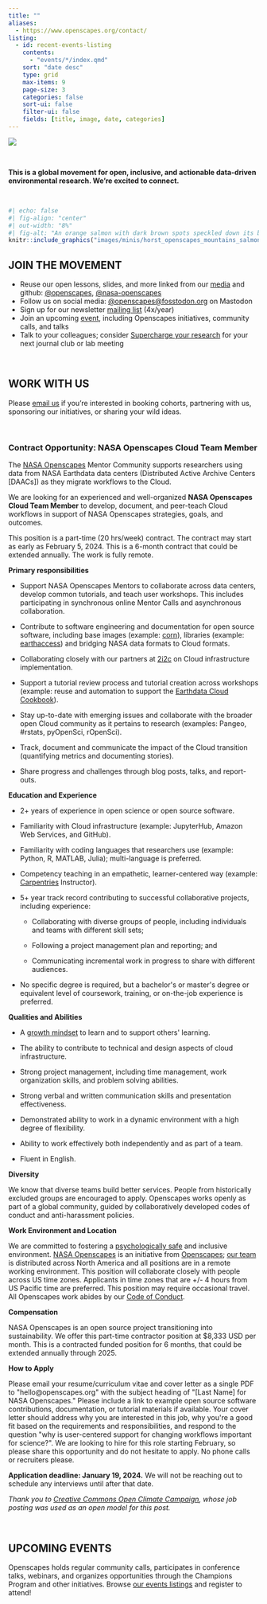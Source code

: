 ```yaml
---
title: ""
aliases: 
  - https://www.openscapes.org/contact/
listing:
  - id: recent-events-listing
    contents:
      - "events/*/index.qmd"
    sort: "date desc"
    type: grid
    max-items: 9
    page-size: 3
    categories: false
    sort-ui: false
    filter-ui: false
    fields: [title, image, date, categories] 
---
```


::: column-screen
![](images/banner_imgs/text_banners/connect_with_us_banner.png)

<br>

::: white-div
::: {.medium-body-text .center-text}
**This is a global movement for open, inclusive, and actionable data-driven environmental research. We're excited to connect.**
:::

<br>

```r
#| echo: false
#| fig-align: "center"
#| out-width: "8%"
#| fig-alt: "An orange salmon with dark brown spots speckled down its back."
knitr::include_graphics("images/minis/horst_openscapes_mountains_salmon.png")
```

## JOIN THE MOVEMENT

-   Reuse our open lessons, slides, and more linked from our [media](media.qmd) and github: [\@openscapes](https://github.com/openscapes), [\@nasa-openscapes](https://github.com/nasa-openscapes)
-   Follow us on social media: [\@openscapes\@fosstodon.org](https://fosstodon.org/@openscapes) on Mastodon
-   Sign up for our newsletter [mailing list](https://docs.google.com/forms/d/e/1FAIpQLSdgVXRp3V-w94GPWkR31RUfyBl37EphdQSlCOcnyeNlf8OLWw/viewform) (4x/year)
-   Join an upcoming [event](events.qmd), including Openscapes initiatives, community calls, and talks
-   Talk to your colleagues; consider [Supercharge your research](https://openscapes.github.io/supercharge-research/) for your next journal club or lab meeting

```{=html}
<!---TODO Move to Approach Guide
We tweet about Openscapes news and events, amplify Openscapes Champions, and sporadically retweet other awesome things going on around environmental open data science. Tag us in your tweets about your open data science wins and challenges and we'll retweet!
--->
```
<br>

## WORK WITH US

Please [email us](mailto:hello@openscapes.org) if you're interested in booking cohorts, partnering with us, sponsoring our initiatives, or sharing your wild ideas.

<br>

### Contract Opportunity: NASA Openscapes Cloud Team Member

The [NASA Openscapes](https://nasa-openscapes.github.io/) Mentor Community supports researchers using data from NASA Earthdata data centers (Distributed Active Archive Centers \[DAACs\]) as they migrate workflows to the Cloud. 

We are looking for an experienced and well-organized **NASA Openscapes Cloud Team Member** to develop, document, and peer-teach Cloud workflows in support of NASA Openscapes strategies, goals, and outcomes. 

This position is a part-time (20 hrs/week) contract. The contract may start as early as February 5, 2024. This is a 6-month contract that could be extended annually. The work is fully remote.

**Primary responsibilities**

-   Support NASA Openscapes Mentors to collaborate across data centers, develop common tutorials, and teach user workshops. This includes participating in synchronous online Mentor Calls and asynchronous collaboration.

-   Contribute to software engineering and documentation for open source software, including base images (example: [corn](https://github.com/nasa-openscapes/corn)), libraries (example: [earthaccess](https://earthaccess.readthedocs.io/en/latest/)) and bridging NASA data formats to Cloud formats.

-   Collaborating closely with our partners at [2i2c](https://2i2c.org/) on Cloud infrastructure implementation. 

-   Support a tutorial review process and tutorial creation across workshops (example: reuse and automation to support the [Earthdata Cloud Cookbook](https://nasa-openscapes.github.io/earthdata-cloud-cookbook/)).

-   Stay up-to-date with emerging issues and collaborate with the broader open Cloud community as it pertains to research (examples: Pangeo, #rstats, pyOpenSci, rOpenSci). 

-   Track, document and communicate the impact of the Cloud transition (quantifying metrics and documenting stories).

-   Share progress and challenges through blog posts, talks, and report-outs.

**Education and Experience**

-   2+ years of experience in open science or open source software.

-   Familiarity with Cloud infrastructure (example: JupyterHub, Amazon Web Services, and GitHub). 

-   Familiarity with coding languages that researchers use (example: Python, R, MATLAB, Julia); multi-language is preferred.

-   Competency teaching in an empathetic, learner-centered way (example: [Carpentries](https://carpentries.org/) Instructor).

-   5+ year track record contributing to successful collaborative projects, including experience:

    -   Collaborating with diverse groups of people, including individuals and teams with different skill sets;

    -   Following a project management plan and reporting; and

    -   Communicating incremental work in progress to share with different audiences.

-   No specific degree is required, but a bachelor\'s or master\'s degree or equivalent level of coursework, training, or on-the-job experience is preferred.

**Qualities and Abilities**

-   A [growth mindset](https://en.wikipedia.org/wiki/Mindset#Fixed_and_growth_mindset) to learn and to support others\' learning. 

-   The ability to contribute to technical and design aspects of cloud infrastructure.

-   Strong project management, including time management, work organization skills, and problem solving abilities.

-   Strong verbal and written communication skills and presentation effectiveness.

-   Demonstrated ability to work in a dynamic environment with a high degree of flexibility.

-   Ability to work effectively both independently and as part of a team.

-   Fluent in English.

**Diversity**

We know that diverse teams build better services. People from historically excluded groups are encouraged to apply. Openscapes works openly as part of a global community, guided by collaboratively developed codes of conduct and anti-harassment policies. 

**Work Environment and Location**

We are committed to fostering a [psychologically safe](https://en.wikipedia.org/wiki/Psychological_safety) and inclusive environment. [NASA Openscapes](https://nasa-openscapes.github.io/) is an initiative from [Openscapes](https://openscapes.org); [our team](https://openscapes.org/team) is distributed across North America and all positions are in a remote working environment. This position will collaborate closely with people across US time zones. Applicants in time zones that are +/- 4 hours from US Pacific time are preferred. This position may require occasional travel. All Openscapes work abides by our [Code of Conduct](https://openscapes.org/code-of-conduct).

**Compensation**

NASA Openscapes is an open source project transitioning into sustainability. We offer this part-time contractor position at \$8,333 USD per month. This is a contracted funded position for 6 months, that could be extended annually through 2025. 

**How to Apply**

Please email your resume/curriculum vitae and cover letter as a single PDF to \"hello\@openscapes.org\" with the subject heading of \"\[Last Name\] for NASA Openscapes.\" Please include a link to example open source software contributions, documentation, or tutorial materials if available. Your cover letter should address why you are interested in this job, why you\'re a good fit based on the requirements and responsibilities, and respond to the question \"why is user-centered support for changing workflows important for science?\". We are looking to hire for this role starting February, so please share this opportunity and do not hesitate to apply. No phone calls or recruiters please.

**Application deadline: January 19, 2024.** We will not be reaching out to schedule any interviews until after that date.

*Thank you to [Creative Commons Open Climate Campaign](https://creativecommons.org/mission/opportunities/contract-opportunity-open-climate-campaign-communications-manager/), whose job posting was used as an open model for this post.*
:::
:::

::: column-screen

::: white-div

```{=html}
<!---For Approach Guide? 
## Amplify through media and events

In your next presentations and publications, include a slide or sentence about open data science --- what you have done and/or why it's important. You're welcome to use/remix slides from our [presentations](media.qmd).

As you plan department seminar series, conferences, or webinar series, consider inviting Openscapes or others from the open data science community as a speaker!
--->
```
<br>
:::
:::

::: column-screen
::: light-gray-div
::: {.blue-underline .center-text}
# **UPCOMING EVENTS**
:::

Openscapes holds regular community calls, participates in conference talks, webinars, and organizes opportunities through the Champions Program and other initiatives. Browse [our events listings](events.qmd) and register to attend!

<br>

::: {#recent-events-listing}
:::
:::
:::

